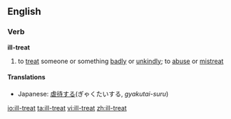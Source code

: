 ==English==
===Verb===
'''ill-treat'''
# to [[treat]] someone or something [[badly]] or [[unkindly]]; to [[abuse]] or [[mistreat]]
==== Translations ====
{{trans-top|to treat someone badly}}
*Japanese: [[虐待する]](ぎゃくたいする, ''gyakutai-suru'')
{{trans-mid}}
{{trans-bottom}}

[[io:ill-treat]]
[[ta:ill-treat]]
[[vi:ill-treat]]
[[zh:ill-treat]]